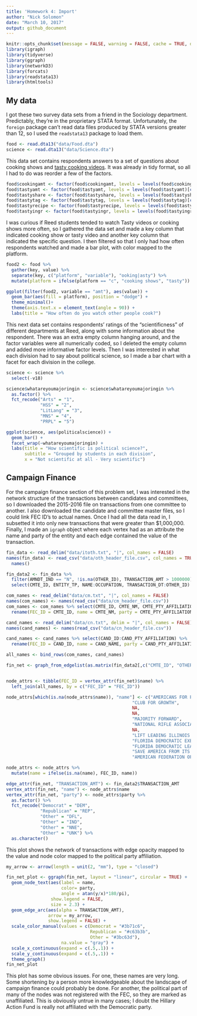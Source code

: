```yaml
---
title: 'Homework 4: Import'
author: "Nick Solomon"
date: "March 10, 2017"
output: github_document
---
```


```r
knitr::opts_chunk$set(message = FALSE, warning = FALSE, cache = TRUE, dpi = 250)
library(igraph)
library(tidyverse)
library(ggraph)
library(networkD3)
library(forcats)
library(readstata13)
library(htmltools)
```
## My data

I got these two survey data sets from a friend in the Sociology department. Predictably, they're in the proprietary STATA format. Unfortunately, the `foreign` package can't read data files produced by STATA versions greater than 12, so I used the `readstata13` package to load them.

```r
food <- read.dta13("data/Food.dta")
science <- read.dta13("data/Science.dta")
```

This data set contains respondents answers to a set of questions about cooking shows and [tasty cooking videos](https://www.youtube.com/channel/UCJFp8uSYCjXOMnkUyb3CQ3Q). It was already in tidy format, so all I had to do was reorder a few of the factors.

```r
food$cookingamt <- factor(food$cookingamt, levels = levels(food$cookingamt)[c(4, 7,8,5,1, 6,2,3)])
food$tastyamt <- factor(food$tastyamt, levels = levels(food$tastyamt)[c(4, 7,8,5,1, 6,2,3)])
food$tastyshare <- factor(food$tastyshare, levels = levels(food$tastyshare)[c(3, 4, 1, 2)])
food$tastytag <- factor(food$tastytag, levels = levels(food$tastytag)[c(3, 4, 1, 2)])
food$tastyrecipe <- factor(food$tastyrecipe, levels = levels(food$tastyrecipe)[c(2,3,1)])
food$tastyingr <- factor(food$tastyingr, levels = levels(food$tastyingr)[c(2,3,1)])
```

I was curious if Reed students tended to watch Tasty videos or cooking shows more often, so I gathered the data set and made a key column that indicated cooking show or tasty video and another key column that indicated the specific question. I then filtered so that I only had how often respondents watched and made a bar plot, with color mapped to the platform.

```r
food2 <- food %>%
  gather(key, value) %>% 
  separate(key, c("platform", "variable"), "ooking|asty") %>% 
  mutate(platform = ifelse(platform == "c", "cooking shows", "tasty"))

ggplot(filter(food2, variable == "amt"), aes(value)) +
  geom_bar(aes(fill = platform), position = "dodge") +
  theme_minimal()+
  theme(axis.text.x = element_text(angle = 90)) +
  labs(title = "How often do you watch other people cook?")
```

This next data set contains respondents' ratings of the "scientificness" of different departments at Reed, along with some information about the respondent. There was an extra empty column hanging around, and the factor variables were all numerically coded, so I deleted the empty column and added more informative factor levels. Then I was interested in what each division had to say about political science, so I made a bar chart with a facet for each division in the college.

```r
science <- science %>% 
  select(-v18)

science$whatareyoumajoringin <- science$whatareyoumajoringin %>% 
  as.factor() %>% 
  fct_recode("Arts" = "1",
             "HSS" = "2",
             "LitLang" = "3",
             "MNS" = "4",
             "PRPL" = "5")

ggplot(science, aes(politicalscience)) +
  geom_bar() +
  facet_wrap(~whatareyoumajoringin) +
  labs(title = "How scientific is political science?",
       subtitle = "Grouped by students in each division",
       x = "Not scientific at all - Very scientific")
```

## Campaign Finance

For the campaign finance section of this problem set, I was interested in the network structure of the transactions between candidates and committees, so I downloaded the 2015-2016 file on transactions from one committee to another. I also downloaded the candidate and committee master files, so I could link FEC ID's to actual names. Once I had all the data read in, I subsetted it into only new transactions that were greater than $1,000,000. Finally, I made an `igraph` object where each vertex had as an attribute the name and party of the entity and each edge contained the value of the transaction.

```r
fin_data <- read_delim("data/itoth.txt", "|", col_names = FALSE)
names(fin_data) <- read_csv("data/oth_header_file.csv", col_names = TRUE) %>% 
  names()

fin_data2 <- fin_data %>%
  filter(AMNDT_IND == "N", !is.na(OTHER_ID), TRANSACTION_AMT > 1000000) %>%
  select(CMTE_ID, ENTITY_TP, NAME:OCCUPATION, TRANSACTION_DT:OTHER_ID)

com_names <- read_delim("data/cm.txt", "|", col_names = FALSE)
names(com_names) <- names(read_csv("data/cm_header_file.csv"))
com_names <- com_names %>% select(CMTE_ID, CMTE_NM, CMTE_PTY_AFFILIATION) %>% 
  rename(FEC_ID = CMTE_ID, name = CMTE_NM, party = CMTE_PTY_AFFILIATION)

cand_names <- read_delim("data/cn.txt", delim = "|", col_names = FALSE)
names(cand_names) <- names(read_csv("data/cn_header_file.csv"))

cand_names <- cand_names %>% select(CAND_ID:CAND_PTY_AFFILIATION) %>%
  rename(FEC_ID = CAND_ID, name = CAND_NAME, party = CAND_PTY_AFFILIATION)

all_names <- bind_rows(com_names, cand_names)

fin_net <- graph_from_edgelist(as.matrix(fin_data2[,c("CMTE_ID", "OTHER_ID")]))


node_attrs <- tibble(FEC_ID = vertex_attr(fin_net)$name) %>% 
  left_join(all_names, by = c("FEC_ID" = "FEC_ID"))

node_attrs[which(is.na(node_attrs$name)), "name"] <- c("AMERICANS FOR PROSPERITY",
                                                "CLUB FOR GROWTH",
                                                NA,
                                                NA,
                                                "MAJORITY FORWARD",
                                                "NATIONAL RIFLE ASSOCIATION INSTITUTE FOR LEGISLATIVE ACTION",
                                                NA,
                                                "LIFT LEADING ILLINOIS FOR TOMORROW",
                                                "FLORIDA DEMOCRATIC EXECUTIVE BOARD",
                                                "FLORIDA DEMOCRATIC LEADERSHIP FEDERAL COMMITTEE",
                                                "SAVE AMERICA FROM ITS GOVERNMENT",
                                                "AMERICAN FEDERATION OF STATE COUNTY AND MUNICIPAL EMPLOYEES AFL-CIO")

node_attrs <- node_attrs %>% 
  mutate(name = ifelse(is.na(name), FEC_ID, name))

edge_attr(fin_net, "TRANSACTION_AMT") <- fin_data2$TRANSACTION_AMT
vertex_attr(fin_net, "name") <- node_attrs$name
vertex_attr(fin_net, "party") <- node_attrs$party %>% 
  as.factor() %>%
  fct_recode("Democrat" = "DEM",
             "Republican" = "REP",
             "Other" = "DFL",
             "Other" = "IND",
             "Other" = "NNE",
             "Other" = "UNK") %>% 
  as.character()
```

This plot shows the network of transactions with edge opacity mapped to the value and node color mapped to the political party affiliation.

```r
my_arrow <- arrow(length = unit(2, "mm"), type = "closed")

fin_net_plot <- ggraph(fin_net, layout = "linear", circular = TRUE) + 
  geom_node_text(aes(label = name, 
                     color= party, 
                     angle = atan(y/x)*180/pi),
                 show.legend = FALSE,
                 size = 2.3) +
  geom_edge_arc(aes(alpha = TRANSACTION_AMT),
                arrow = my_arrow,
                show.legend = FALSE) +
  scale_color_manual(values = c(Democrat = "#3b71c6",
                                Republican = "#c63b3b",
                                Other = "#3bc63d"),
                     na.value = "gray") +
  scale_x_continuous(expand = c(.5,.1)) +
  scale_y_continuous(expand = c(.5,.1)) +
  theme_graph()
fin_net_plot
```

This plot has some obvious issues. For one, these names are very long. Some shortening by a person more knowledgeable about the landscape of campaign finance could probably be done. For another, the political part of many of the nodes was not registered with the FEC, so they are marked as unaffiliated. This is obviously untrue in many cases; I doubt the Hillary Action Fund is really not affiliated with the Democratic party.